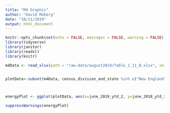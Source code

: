 ```yaml
---
title: "M4 Graphic"
author: "David Moberg"
date: "10/11/2019"
output: html_document
---
```


```r
knitr::opts_chunk$set(echo = FALSE, messages = FALSE, warning = FALSE)
library(tidyverse)
library(janitor)
library(readxl)
library(knitr)
```

```r
m4Data <- read_xlsx(path = "raw-data/august2019/Table_1_11_B.xlsx", skip = 5)%>%head(-2)%>%clean_names()%>%select("census_division_and_state", "june_2019_ytd_2", "june_2018_ytd_3", "percentage_change")


plotData<-subset(m4Data, census_division_and_state %in% c("New England", "Middle Atlantic", "East North Central", "West North Central", "South Atlantic", "East South Central", "West South Central", "Mountain", "Pacific Contiguous", "Pacific Noncontiguous"))



energyPlot <- ggplot(plotData, aes(x=june_2019_ytd_2, y=june_2018_ytd_3, size =percentage_change, color = census_division_and_state)) +geom_point()

suppressWarnings(energyPlot)
```


